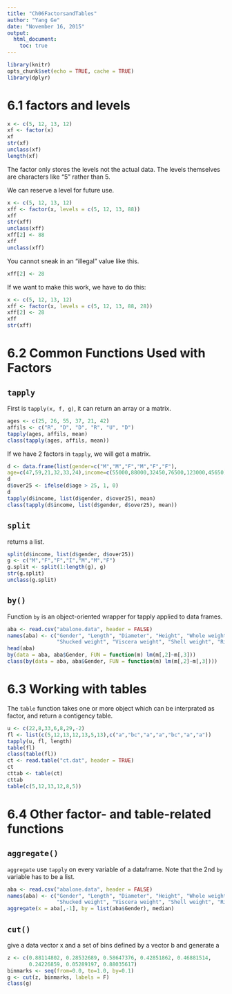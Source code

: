 ```yaml
---
title: "Ch06FactorsandTables"
author: "Yang Ge"
date: "November 16, 2015"
output:
  html_document:
    toc: true
---
```


```r
library(knitr)
opts_chunk$set(echo = TRUE, cache = TRUE)
library(dplyr)
```

# 6.1 factors and levels

```r
x <- c(5, 12, 13, 12)
xf <- factor(x)
xf
str(xf)
unclass(xf)
length(xf)
```

The factor only stores the levels not the actual data.
The levels themselves are characters like "5" rather than 5.

We can reserve a level for future use.
```r
x <- c(5, 12, 13, 12)
xff <- factor(x, levels = c(5, 12, 13, 88))
xff
str(xff)
unclass(xff)
xff[2] <- 88
xff
unclass(xff)
```

You cannot sneak in an "illegal" value like this.
```r
xff[2] <- 28
```

If we want to make this work, we have to do this:

```r
x <- c(5, 12, 13, 12)
xff <- factor(x, levels = c(5, 12, 13, 88, 28))
xff[2] <- 28
xff
str(xff)
```

# 6.2 Common Functions Used with Factors

## `tapply`

First is `tapply(x, f, g)`, it can return an array or a matrix.

```r
ages <- c(25, 26, 55, 37, 21, 42)
affils <- c("R", "D", "D", "R", "U", "D")
tapply(ages, affils, mean)
class(tapply(ages, affils, mean))
```

If we have 2 factors in `tapply`, we will get a matrix.
```r
d <- data.frame(list(gender=c("M","M","F","M","F","F"),
age=c(47,59,21,32,33,24),income=c(55000,88000,32450,76500,123000,45650)))
d
d$over25 <- ifelse(d$age > 25, 1, 0)
d
tapply(d$income, list(d$gender, d$over25), mean)
class(tapply(d$income, list(d$gender, d$over25), mean))
```

## `split`

returns a list.
```r
split(d$income, list(d$gender, d$over25))
g <- c("M","F","F","I","M","M","F")
g.split <- split(1:length(g), g)
str(g.split)
unclass(g.split)
```

## `by()`

Function `by` is an object-oriented wrapper for tapply applied to data frames.

```r
aba <- read.csv("abalone.data", header = FALSE)
names(aba) <- c("Gender", "Length", "Diameter", "Height", "Whole weight",
                "Shucked weight", "Viscera weight", "Shell weight", "Rings")
head(aba)
by(data = aba, aba$Gender, FUN = function(m) lm(m[,2]~m[,3]))
class(by(data = aba, aba$Gender, FUN = function(m) lm(m[,2]~m[,3])))
```

# 6.3 Working with tables

The `table` function takes one or more object which can be interprated as factor,
and return a contigency table.

```r
u <- c(22,8,33,6,8,29,-2)
fl <- list(c(5,12,13,12,13,5,13),c("a","bc","a","a","bc","a","a"))
tapply(u, fl, length)
table(fl)
class(table(fl))
ct <- read.table("ct.dat", header = TRUE)
ct
cttab <- table(ct)
cttab
table(c(5,12,13,12,8,5))
```

# 6.4 Other factor- and table-related functions

## `aggregate()`

`aggregate` use `tapply` on every variable of a dataframe.
Note that the 2nd `by` variable has to be a list.

```r
aba <- read.csv("abalone.data", header = FALSE)
names(aba) <- c("Gender", "Length", "Diameter", "Height", "Whole weight",
                "Shucked weight", "Viscera weight", "Shell weight", "Rings")
aggregate(x = aba[,-1], by = list(aba$Gender), median)
```

## `cut()`

give a data vector x and a set of bins defined by a vector b and generate a 

```r
z <- c(0.88114802, 0.28532689, 0.58647376, 0.42851862, 0.46881514,
       0.24226859, 0.05289197, 0.88035617)
binmarks <- seq(from=0.0, to=1.0, by=0.1)
g <- cut(z, binmarks, labels = F)
class(g)
```


